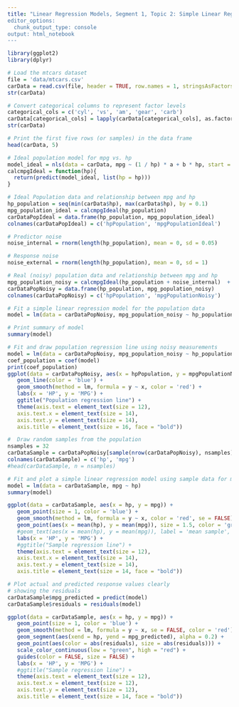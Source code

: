 ```yaml
---
title: "Linear Regression Models, Segment 1, Topic 2: Simple Linear Regression Model (SLRM) and its assumptions
editor_options:
  chunk_output_type: console
output: html_notebook
---
```


```r
library(ggplot2)
library(dplyr)
```

```r
# Load the mtcars dataset
file = 'data/mtcars.csv'
carData = read.csv(file, header = TRUE, row.names = 1, stringsAsFactors = FALSE)
str(carData)
```

```r
# Convert categorical columns to represent factor levels
categorical_cols = c('cyl', 'vs', 'am', 'gear', 'carb')
carData[categorical_cols] = lapply(carData[categorical_cols], as.factor)
str(carData)
```

```r
# Print the first five rows (or samples) in the data frame
head(carData, 5)
```

```r
# Ideal population model for mpg vs. hp 
model_ideal = nls(data = carData, mpg ~ (1 / hp) * a + b * hp, start = list(a = 1, b = 1))
calcmpgIdeal = function(hp){
  return(predict(model_ideal, list(hp = hp)))
}
```

```r
# Ideal Population data and relationship between mpg and hp
hp_population = seq(min(carData$hp), max(carData$hp), by = 0.1)
mpg_population_ideal = calcmpgIdeal(hp_population)
carDataPopIdeal = data.frame(hp_population, mpg_population_ideal)
colnames(carDataPopIdeal) = c('hpPopulation', 'mpgPopulationIdeal')

# Predictor noise
noise_internal = rnorm(length(hp_population), mean = 0, sd = 0.05)

# Response noise
noise_external = rnorm(length(hp_population), mean = 0, sd = 1)

# Real (noisy) population data and relationship between mpg and hp
mpg_population_noisy = calcmpgIdeal(hp_population + noise_internal)  + noise_external
carDataPopNoisy = data.frame(hp_population, mpg_population_noisy)
colnames(carDataPopNoisy) = c('hpPopulation', 'mpgPopulationNoisy')
```

```r
# Fit a simple linear regression model for the population data
model = lm(data = carDataPopNoisy, mpg_population_noisy ~ hp_population)

# Print summary of model
summary(model)
```

```r
# Fit and draw population regression line using noisy measurements
model = lm(data = carDataPopNoisy, mpg_population_noisy ~ hp_population)
coef_population = coef(model)
print(coef_population)
ggplot(data = carDataPopNoisy, aes(x = hpPopulation, y = mpgPopulationNoisy)) +
   geom_line(color = 'blue') +
   geom_smooth(method = lm, formula = y ~ x, color = 'red') +
   labs(x = 'HP', y = 'MPG') + 
   ggtitle("Population regression line") +
   theme(axis.text = element_text(size = 12),
   axis.text.x = element_text(size = 14),
   axis.text.y = element_text(size = 14),
   axis.title = element_text(size = 16, face = "bold"))
```

```r
#  Draw random samples from the population
nsamples = 32
carDataSample = carDataPopNoisy[sample(nrow(carDataPopNoisy), nsamples), ]
colnames(carDataSample) = c('hp', 'mpg')
#head(carDataSample, n = nsamples)
```

```r
# Fit and plot a simple linear regression model using sample data for mpg vs. hp
model = lm(data = carDataSample, mpg ~ hp)
summary(model)

ggplot(data = carDataSample, aes(x = hp, y = mpg)) +
   geom_point(size = 1, color = 'blue') +
   geom_smooth(method = lm, formula = y ~ x, color = 'red', se = FALSE) +
   geom_point(aes(x = mean(hp), y = mean(mpg)), size = 1.5, color = 'green') +
   #geom_text(aes(x = mean(hp), y = mean(mpg)), label = 'mean sample', hjust = 0, vjust = -0.5, size = 6, color = 'green') +
   labs(x = 'HP', y = 'MPG') + 
   #ggtitle("Sample regression line") +
   theme(axis.text = element_text(size = 12),
   axis.text.x = element_text(size = 14),
   axis.text.y = element_text(size = 14),
   axis.title = element_text(size = 14, face = "bold"))
```

```r
# Plot actual and predicted response values clearly
# showing the residuals
carDataSample$mpg_predicted = predict(model)
carDataSample$residuals = residuals(model)

ggplot(data = carDataSample, aes(x = hp, y = mpg)) +
   geom_point(size = 1, color = 'blue') +
   geom_smooth(method = lm, formula = y ~ x, se = FALSE, color = 'red') +
   geom_segment(aes(xend = hp, yend = mpg_predicted), alpha = 0.2) + 
   geom_point(aes(color = abs(residuals), size = abs(residuals))) +
   scale_color_continuous(low = "green", high = "red") + 
   guides(color = FALSE, size = FALSE) + 
   labs(x = 'HP', y = 'MPG') + 
   #ggtitle("Sample regression line") +
   theme(axis.text = element_text(size = 12),
   axis.text.x = element_text(size = 12),
   axis.text.y = element_text(size = 12),
   axis.title = element_text(size = 14, face = "bold"))
```
